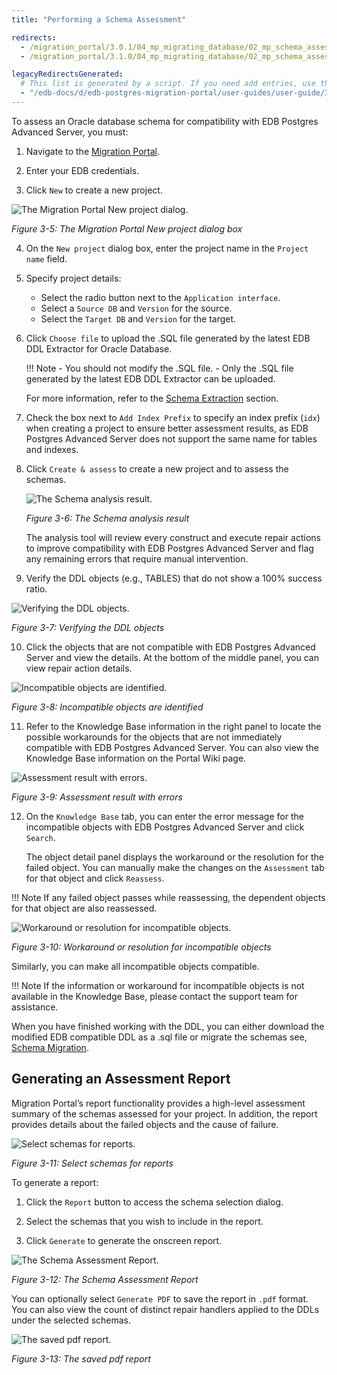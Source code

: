 ```yaml
---
title: "Performing a Schema Assessment"

redirects:
  - /migration_portal/3.0.1/04_mp_migrating_database/02_mp_schema_assessment/
  - /migration_portal/3.1.0/04_mp_migrating_database/02_mp_schema_assessment/

legacyRedirectsGenerated:
  # This list is generated by a script. If you need add entries, use the `legacyRedirects` key.
  - "/edb-docs/d/edb-postgres-migration-portal/user-guides/user-guide/3.3.0/mp_schema_assessment.html"
---
```


<div id="mp_schema_assessment" class="registered_link"></div>

To assess an Oracle database schema for compatibility with EDB Postgres Advanced Server, you must:

1.  Navigate to the [Migration Portal](https://migration.enterprisedb.com).

2.  Enter your EDB credentials.

3.  Click `New` to create a new project.

![The Migration Portal New project dialog.](../images/mp_schema_assessment_new_project.png)

*Figure 3-5: The Migration Portal New project dialog box*

4.  On the `New project` dialog box, enter the project name in the `Project name` field.

5.  Specify project details:

    -   Select the radio button next to the `Application interface`.
    -   Select a `Source DB` and `Version` for the source.
    -   Select the `Target DB` and `Version` for the target.

6.  Click `Choose file` to upload the .SQL file generated by the latest EDB DDL Extractor for Oracle Database.

    !!! Note
        -   You should not modify the .SQL file.
        -   Only the .SQL file generated by the latest EDB DDL Extractor can be uploaded.

    For more information, refer to the [Schema Extraction](01_mp_schema_extraction/#mp_schema_extraction) section.

7.  Check the box next to `Add Index Prefix` to specify an index prefix (`idx`) when creating a project to ensure better assessment results, as EDB Postgres Advanced Server does not support the same name for tables and indexes.

8.  Click `Create & assess` to create a new project and to assess the schemas.

    ![The Schema analysis result.](../images/mp_schema_assessment_analysis_result.png)

    *Figure 3-6: The Schema analysis result*

    The analysis tool will review every construct and execute repair actions to improve compatibility with EDB Postgres Advanced Server and flag any remaining errors that require manual intervention.

9.  Verify the DDL objects (e.g., TABLES) that do not show a 100% success ratio.

![Verifying the DDL objects.](../images/mp_schema_assessment_verifying_ddl.png)

*Figure 3-7: Verifying the DDL objects*

10. Click the objects that are not compatible with EDB Postgres Advanced Server and view the details. At the bottom of the middle panel, you can view repair action details.

![Incompatible objects are identified.](../images/mp_schema_assessment_incompatible.png)

*Figure 3-8: Incompatible objects are identified*

11. Refer to the Knowledge Base information in the right panel to locate the possible workarounds for the objects that are not immediately compatible with EDB Postgres Advanced Server. You can also view the Knowledge Base information on the Portal Wiki page.

![Assessment result with errors.](../images/mp_schema_assessment_errors.png)

*Figure 3-9: Assessment result with errors*

12. On the `Knowledge Base` tab, you can enter the error message for the incompatible objects with EDB Postgres Advanced Server and click `Search`.

    The object detail panel displays the workaround or the resolution for the failed object. You can manually make the changes on the `Assessment` tab for that object and click `Reassess`.

!!! Note
    If any failed object passes while reassessing, the dependent objects for that object are also reassessed.

![Workaround or resolution for incompatible objects.](../images/mp_schema_assessment_workaround.png)

*Figure 3-10: Workaround or resolution for incompatible objects*

Similarly, you can make all  incompatible objects compatible.

!!! Note
    If the information or workaround for incompatible objects is not available in the Knowledge Base, please contact the support team for assistance.

When you have finished working with the DDL, you can either download the modified EDB compatible DDL as a .sql file or migrate the schemas see, [Schema Migration](03_mp_schema_migration/#mp_schema_migration).

<div id="mp_report" class="registered_link"></div>

## Generating an Assessment Report

Migration Portal’s report functionality provides a high-level assessment summary of the schemas assessed for your project. In addition, the report provides details about the failed objects and the cause of failure.

![Select schemas for reports.](../images/mp_schema_assessment_select_schema.png)

*Figure 3-11: Select schemas for reports*

To generate a report:

1.  Click the `Report` button to access the schema selection dialog.

2.  Select the schemas that you wish to include in the report.

3.  Click `Generate` to generate the onscreen report.

![The Schema Assessment Report.](../images/mp_schema_assessment_schema_report.png)

*Figure 3-12: The Schema Assessment Report*

You can optionally select `Generate PDF` to save the report in `.pdf` format. You can also view the count of distinct repair handlers applied to the DDLs under the selected schemas.

![The saved pdf report.](../images/mp_schema_assessment_schema_report_pdf.png)

*Figure 3-13: The saved pdf report*
